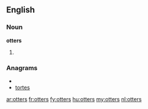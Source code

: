 ==English==

===Noun===
'''otters'''

# {{plural of|[[otter]]}}

===Anagrams===
* {{alphagram|eorstt}}
* [[tortes#English|tortes]]

[[ar:otters]]
[[fr:otters]]
[[fy:otters]]
[[hu:otters]]
[[my:otters]]
[[nl:otters]]